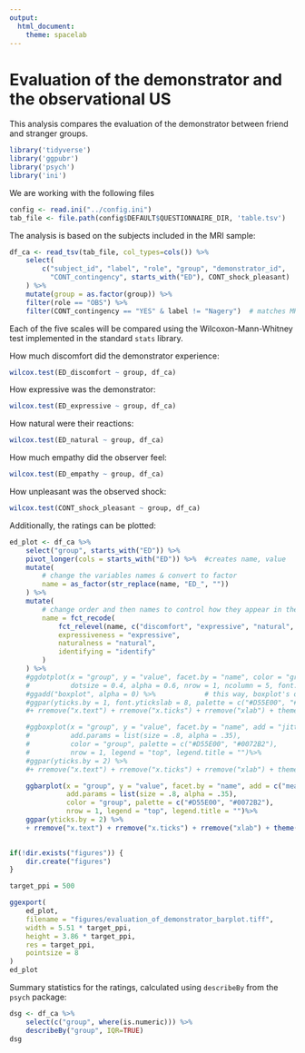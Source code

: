 ```yaml
---
output:
  html_document:
    theme: spacelab
---
```


# Evaluation of the demonstrator and the observational US

This analysis compares the evaluation of the demonstrator between friend and stranger groups.

```r
library('tidyverse')
library('ggpubr')
library('psych')
library('ini')
```

We are working with the following files
```r
config <- read.ini("../config.ini")
tab_file <- file.path(config$DEFAULT$QUESTIONNAIRE_DIR, 'table.tsv')
```

The analysis is based on the subjects included in the MRI sample:

```r
df_ca <- read_tsv(tab_file, col_types=cols()) %>%
    select(
        c("subject_id", "label", "role", "group", "demonstrator_id",
          "CONT_contingency", starts_with("ED"), CONT_shock_pleasant)
    ) %>%
    mutate(group = as.factor(group)) %>%
    filter(role == "OBS") %>%
    filter(CONT_contingency == "YES" & label != "Nagery")  # matches MRI
```

Each of the five scales will be compared using the Wilcoxon-Mann-Whitney test implemented in the standard `stats` library.

How much discomfort did the demonstrator experience:
```r
wilcox.test(ED_discomfort ~ group, df_ca)
```

How expressive was the demonstrator:
```r
wilcox.test(ED_expressive ~ group, df_ca)
```

How natural were their reactions:
```r
wilcox.test(ED_natural ~ group, df_ca)
```

How much empathy did the observer feel:
```r
wilcox.test(ED_empathy ~ group, df_ca)
```

How unpleasant was the observed shock:
```r
wilcox.test(CONT_shock_pleasant ~ group, df_ca)
```

Additionally, the ratings can be plotted:

```r
ed_plot <- df_ca %>%
    select("group", starts_with("ED")) %>%
    pivot_longer(cols = starts_with("ED")) %>%  #creates name, value
    mutate(
        # change the variables names & convert to factor
        name = as_factor(str_replace(name, "ED_", ""))
    ) %>%
    mutate(
        # change order and then names to control how they appear in the figure
        name = fct_recode(
            fct_relevel(name, c("discomfort", "expressive", "natural", "empathy", "identify")),
            expressiveness = "expressive",
            naturalness = "natural",
            identifying = "identify"
        )
    ) %>%
    #ggdotplot(x = "group", y = "value", facet.by = "name", color = "group", fill = "group",
    #          dotsize = 0.4, alpha = 0.6, nrow = 1, ncolumn = 5, font.label = 1) %>%
    #ggadd("boxplot", alpha = 0) %>%            # this way, boxplot's on top
    #ggpar(yticks.by = 1, font.ytickslab = 8, palette = c("#D55E00", "#0072B2")) %>%
    #+ rremove("x.text") + rremove("x.ticks") + rremove("xlab") + theme(strip.text.x = element_text(size = 8))

    #ggboxplot(x = "group", y = "value", facet.by = "name", add = "jitter", width = 0.7,
    #          add.params = list(size = .8, alpha = .35),
    #          color = "group", palette = c("#D55E00", "#0072B2"),
    #          nrow = 1, legend = "top", legend.title = "")%>%
    #ggpar(yticks.by = 2) %>%
    #+ rremove("x.text") + rremove("x.ticks") + rremove("xlab") + theme(strip.text.x = element_text(size = 8))

    ggbarplot(x = "group", y = "value", facet.by = "name", add = c("mean_ci", "jitter"),
              add.params = list(size = .8, alpha = .35),
              color = "group", palette = c("#D55E00", "#0072B2"),
              nrow = 1, legend = "top", legend.title = "")%>%
    ggpar(yticks.by = 2) %>%
    + rremove("x.text") + rremove("x.ticks") + rremove("xlab") + theme(strip.text.x = element_text(size = 8))
  

if(!dir.exists("figures")) {
    dir.create("figures")
}

target_ppi = 500

ggexport(
    ed_plot,
    filename = "figures/evaluation_of_demonstrator_barplot.tiff",
    width = 5.51 * target_ppi,
    height = 3.86 * target_ppi,
    res = target_ppi,
    pointsize = 8
)
ed_plot
```

Summary statistics for the ratings, calculated using `describeBy` from the `psych` package:

```r
dsg <- df_ca %>%
    select(c("group", where(is.numeric))) %>%
    describeBy("group", IQR=TRUE)
dsg
```
